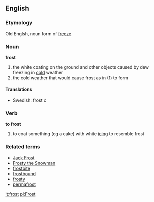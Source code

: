==English==
===Etymology===
Old Englsh, noun form of [[freeze]]
===Noun===
'''frost'''
#the white coating on the ground and other objects caused by dew freezing in [[cold]] weather
#the cold weather that would cause frost as in (1) to form

====Translations====
*Swedish: frost ''c''

===Verb===
'''to frost'''
#to coat something (eg a cake) with white [[icing]] to resemble frost

===Related terms===
*[[Jack Frost]]
*[[Frosty the Snowman]]
*[[frostbite]]
*[[frostbound]]
*[[frosty]]
*[[permafrost]]

[[it:frost]]
[[pl:Frost]]